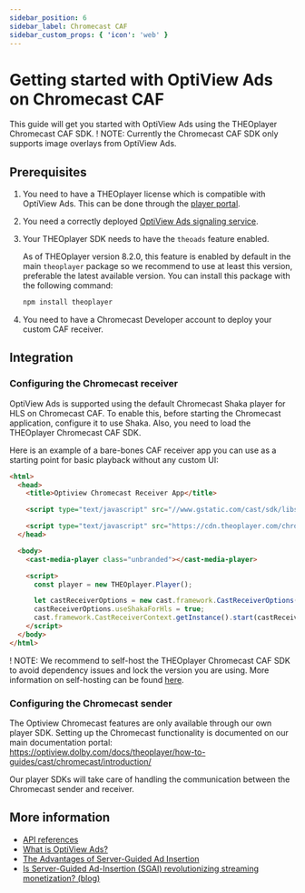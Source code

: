 ```yaml
---
sidebar_position: 6
sidebar_label: Chromecast CAF
sidebar_custom_props: { 'icon': 'web' }
---
```


# Getting started with OptiView Ads on Chromecast CAF

This guide will get you started with OptiView Ads using the THEOplayer Chromecast CAF SDK.
! NOTE: Currently the Chromecast CAF SDK only supports image overlays from OptiView Ads.

## Prerequisites

1. You need to have a THEOplayer license which is compatible with OptiView Ads. This can be done through the [player portal](https://portal.theoplayer.com).
2. You need a correctly deployed [OptiView Ads signaling service](signaling-service.mdx).
3. Your THEOplayer SDK needs to have the `theoads` feature enabled.

   As of THEOplayer version 8.2.0, this feature is enabled by default in the main `theoplayer` package so we recommend to use at least this version, preferable the latest available version.
   You can install this package with the following command:

   ```bash
   npm install theoplayer
   ```

4. You need to have a Chromecast Developer account to deploy your custom CAF receiver.

## Integration

### Configuring the Chromecast receiver

OptiView Ads is supported using the default Chromecast Shaka player for HLS on Chromecast CAF. To enable this, before starting the Chromecast application, configure it to use Shaka.
Also, you need to load the THEOplayer Chromecast CAF SDK.

Here is an example of a bare-bones CAF receiver app you can use as a starting point for basic playback without any custom UI:

```html
<html>
  <head>
    <title>Optiview Chromecast Receiver App</title>

    <script type="text/javascript" src="//www.gstatic.com/cast/sdk/libs/caf_receiver/v3/cast_receiver_framework.js"></script>

    <script type="text/javascript" src="https://cdn.theoplayer.com/chromecast-caf/release/THEOplayer-chromecast-caf-receiver.js"></script>
  </head>

  <body>
    <cast-media-player class="unbranded"></cast-media-player>

    <script>
      const player = new THEOplayer.Player();

      let castReceiverOptions = new cast.framework.CastReceiverOptions();
      castReceiverOptions.useShakaForHls = true;
      cast.framework.CastReceiverContext.getInstance().start(castReceiverOptions);
    </script>
  </body>
</html>
```

! NOTE: We recommend to self-host the THEOplayer Chromecast CAF SDK to avoid dependency issues and lock the version you are using. More information on self-hosting can be found [here](https://optiview.dolby.com/docs/theoplayer/faq/self-hosting-theoplayer/).

### Configuring the Chromecast sender

The Optiview Chromecast features are only available through our own player SDK. Setting up the Chromecast functionality is documented on our main documentation portal:
https://optiview.dolby.com/docs/theoplayer/how-to-guides/cast/chromecast/introduction/

Our player SDKs will take care of handling the communication between the Chromecast sender and receiver.

## More information

- [API references](pathname:///theoplayer/v9/api-reference/web/interfaces/TheoAdDescription.html)
- [What is OptiView Ads?](https://optiview.dolby.com/products/server-guided-ad-insertion/)
- [The Advantages of Server-Guided Ad Insertion](https://optiview.dolby.com/solutions/personalized-advertising/)
- [Is Server-Guided Ad-Insertion (SGAI) revolutionizing streaming monetization? (blog)](https://optiview.dolby.com/resources/blog/advertising/what-is-sgai-server-guided-ad-insertion-in-streaming/)
